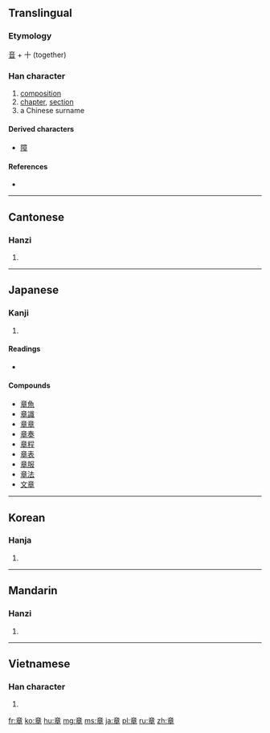 ==Translingual==

===Etymology===
[[音]] + 十 (together)

===Han character===
{{Han char|rn=117|rad=立|as=06|sn=11|four=0040<sub>6</sub>|canj=卜廿日十 (YTAJ)}}

# [[composition]]
# [[chapter]], [[section]]
# a Chinese surname

====Derived characters====
* [[障]]

====References====
* {{Han ref|kx=0871.080|dkj=25761|dj=1301.170|hdz=42709.040|uh=7AE0|ud=31456|bh=B3B9|bd=46009}}

----

==Cantonese==

===Hanzi===
{{yue-hanzi|jyut=|y=jeung1}}

# {{defn|lang=yue|sort=立06}}

----

==Japanese==

===Kanji===
{{ja-kanji|grade=3|rs=立06}}

# {{defn|lang=ja|sort=立06}}

====Readings====
* {{ja-readings|on=[[しょう]] (shō)|kun=[[あや]] (aya), [[しるし]] (shirushi), [[あきらか]] (akiraka)}}

====Compounds====
* [[章魚]]
* [[章識]]
* [[章章]]
* [[章奏]]
* [[章程]]
* [[章表]]
* [[章服]]
* [[章法]]
* [[文章]]

----

==Korean==

===Hanja===
{{ko-hanja|hangeul=[[장]]|eumhun=|rv=jang|mr=chang|y=cang}}

# {{defn|lang=ko|sort=立06}}

----

==Mandarin==

===Hanzi===
{{cmn-hanzi|pin=[[zhāng]] ([[zhang1]])|wg=chang<sup>1</sup>}}

# {{defn|lang=cmn|sort=立06}}

----

==Vietnamese==

===Han character===
{{vi-hantu|[[chương]]|rs=立06}}

# {{defn|lang=vi|sort=立06}}

[[fr:章]]
[[ko:章]]
[[hu:章]]
[[mg:章]]
[[ms:章]]
[[ja:章]]
[[pl:章]]
[[ru:章]]
[[zh:章]]